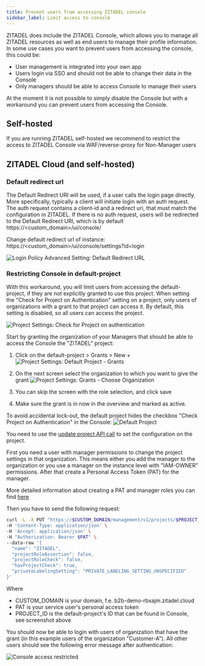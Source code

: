 ```yaml
---
title: Prevent users from accessing ZITADEL console
sidebar_label: Limit access to console
---
```


ZITADEL does include the ZITADEL Console, which allows you to manage all ZITADEL resources as well as end users to manage their profile information.
In some use cases you want to prevent users from accessing the console, this could be:
- User management is integrated into your own app
- Users login via SSO and should not be able to change their data in the Console
- Only managers should be able to access Console to manage their users

At the moment it is not possible to simply disable the Console but with a workaround you can prevent users from accessing the Console.

## Self-hosted

If you are running ZITADEL self-hosted we recommend to restrict the access to ZITADEL Console via WAF/reverse-proxy for Non-Manager users

## ZITADEL Cloud (and self-hosted)

### Default redirect url

The Default Redirect URI will be used, if a user calls the login page directly. More specifically, typically a client will initiate login with an auth request.
The auth request contains a client-id and a redirect uri, that must match the configuration in ZITADEL.
If there is no auth request, users will be redirected to the Default Redirect URI, which is by default https://<custom_domain>/ui/console/


Change default redirect url of instance: https://<custom_domain>/ui/console/settings?id=login

![Login Policy Advanced Setting: Default Redirect URL](/img/guides/solution-scenarios/console-default-redirect.png)

### Restricting Console in default-project

With this workaround, you will limit users from accessing the default-project, if they are not explicitly granted to use this project.
When setting the "Check for Project on Authentication" setting on a project, only users of organizations with a grant to that project can access it.
By default, this setting is disabled, so all users can access the project.

![Project Settings: Check for Project on authentication](/img/guides/solution-scenarios/console-check-project-auth.png)

Start by granting the organization of your Managers that should be able to access the Console the "ZITADEL" project:

1. Click on the default-project > Grants > New +
   ![Project Settings: Default Project - Grants](/img/guides/solution-scenarios/console-zitadel-project-grants.png)

2. On the next screen select the organization to which you want to give the grant
  ![Project Settings: Grants - Choose Organization](/img/guides/solution-scenarios/console-create-project-grant-org.png)

3. You can skip the screen with the role selection, and click save
4. Make sure the grant is in now in the overview and marked as active.

To avoid accidental lock-out, the default project hides the checkbox "Check Project on Authentication" in the Console:
![Default Project](/img/guides/solution-scenarios/console-default-project.png)

You need to use the [update project API call](/docs/apis/resources/mgmt/management-service-update-project) to set the configuration on the project.

First you need a user with manager permissions to change the project settings in that organization.
This means either you add the manager to the organization or you use a manager on the instance level with "IAM-OWNER" permissions.
After that create a Personal Access Token (PAT) for the manager.

More detailed information about creating a PAT and manager roles you can find [here](/docs/guides/integrate/pat)

Then you have to send the following request:
```bash
curl -L -X PUT "https://$CUSTOM_DOMAIN/management/v1/projects/$PROJECT_ID" \
-H 'Content-Type: application/json' \
-H 'Accept: application/json' \
-H "Authorization: Bearer $PAT" \
--data-raw '{
  "name": "ZITADEL",
  "projectRoleAssertion": false,
  "projectRoleCheck": false,
  "hasProjectCheck": true,
  "privateLabelingSetting": "PRIVATE_LABELING_SETTING_UNSPECIFIED"
}'
```

Where
- CUSTOM_DOMAIN is your domain, f.e. b2b-demo-rbxajm.zitadel.cloud
- PAT is your service user's personal access token
- PROJECT_ID is the default-project's ID that can be found in Console, see screenshot above

You should now be able to login with users of organization that have the grant (in this example users of the organization "Customer-A").
All other users should see the following error message after authentication:

![Console access restricted](/img/guides/solution-scenarios/console-access-restricted.png)

